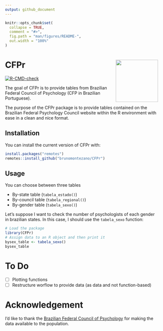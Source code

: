 ```yaml
---
output: github_document
---
```


<!-- README.md is generated from README.Rmd. Please edit that file -->

```r
knitr::opts_chunk$set(
  collapse = TRUE,
  comment = "#>",
  fig.path = "man/figures/README-",
  out.width = "100%"
)
```

# CFPr <a href='https://github.com/brunomontezano/CFPr/'><img src='man/figures/logo.png' align="right" height="139" /></a>


<!-- badges: start -->
[![R-CMD-check](https://github.com/brunomontezano/CFPr/workflows/R-CMD-check/badge.svg)](https://github.com/brunomontezano/CFPr/actions)
<!-- badges: end -->

The goal of CFPr is to provide tables from Brazilian Federal Council of
Psychology (CFP in Brazilian Portuguese).

The purpose of the CFPr package is to provide tables contained on the Brazilian Federal Psychology Council website within the R environment with ease in a clean and nice format.

## Installation

You can install the current version of CFPr with:

``` r
install.packages("remotes")
remotes::install_github("brunomontezano/CFPr")
```

## Usage

You can choose between three tables

* By-state table (`tabela_estado()`)
* By-council table (`tabela_regional()`)
* By-gender table (`tabela_sexo()`)

Let's suppose I want to check the number of psychologists of each gender
in brazilian states. In this case, I should use the `tabela_sexo` function:

```r
# Load the package
library(CFPr)
# Assign data to an R object and then print it
bysex_table <- tabela_sexo()
bysex_table
```

# To Do

- [ ] Plotting functions
- [ ] Restructure worflow to provide data (as data and not function-based)

# Acknowledgement

I'd like to thank the [Brazilian Federal Council of Psychology](https://site.cfp.org.br/) for making the data available to the population. 

